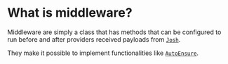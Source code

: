 # What is middleware?

Middleware are simply a class that has methods that can be configured to run before and after providers received payloads from [`Josh`](https://github.com/josh-development/core/blob/main/src/lib/structures/Josh.ts).

They make it possible to implement functionalities like [`AutoEnsure`](https://github.com/josh-development/core/blob/main/src/middlewares/CoreAutoEnsure.ts).
